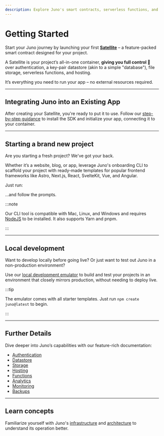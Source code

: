 ```yaml
---
description: Explore Juno's smart contracts, serverless functions, and hosting capabilities. Start building with Juno today!
---
```


# Getting Started

Start your Juno journey by launching your first **[Satellite](./create-a-satellite.mdx)** – a feature-packed smart contract designed for your project.

A Satellite is your project’s all-in-one container, **giving you full control 🔐** over authentication, a key-pair datastore (akin to a simple "database"), file storage, serverless functions, and hosting.

It’s everything you need to run your app – no external resources required.

---

## Integrating Juno into an Existing App

After creating your Satellite, you're ready to put it to use. Follow our [step-by-step guidance](setup-the-sdk) to install the SDK and initialize your app, connecting it to your container.

---

## Starting a brand new project

Are you starting a fresh project? We've got your back.

Whether it’s a website, blog, or app, leverage Juno's onboarding CLI to scaffold your project with ready-made templates for popular frontend frameworks like Astro, Next.js, React, SvelteKit, Vue, and Angular.

Just run:


<Bash
  npm="npm create juno@latest"
  yarn="yarn create juno"
  pnpm="pnpm create juno"
/>

...and follow the prompts.

:::note

Our CLI tool is compatible with Mac, Linux, and Windows and requires [NodeJS](https://nodejs.org/en) to be installed. It also supports Yarn and pnpm.

:::

---

## Local development

Want to develop locally before going live? Or just want to test out Juno in a non-production environment?

Use our [local development emulator](./guides/local-development.md) to build and test your projects in an environment that closely mirrors production, without needing to deploy live.

:::tip

The emulator comes with all starter templates. Just run `npm create juno@latest` to begin.

:::

---

## Further Details

Dive deeper into Juno’s capabilities with our feature-rich documentation:

- [Authentication](build/authentication.md)
- [Datastore](build/datastore.md)
- [Storage](build/storage.md)
- [Hosting](build/hosting.mdx)
- [Functions](build/functions.md)
- [Analytics](build/analytics.md)
- [Monitoring](management/monitoring.md)
- [Backups](management/backups.md)

---

## Learn concepts

Familiarize yourself with Juno's [infrastructure](white-paper/infrastructure.md) and [architecture](white-paper/architecture.md) to understand its operation better.
